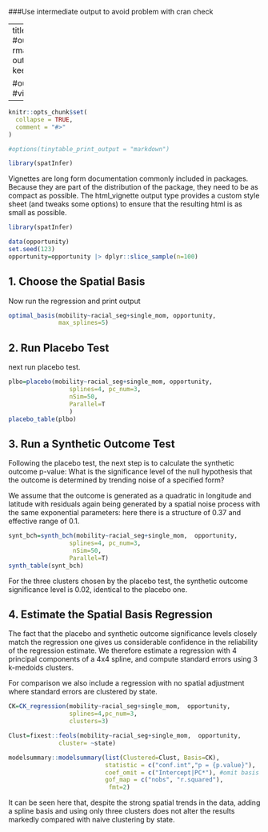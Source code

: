 ###Use intermediate output to avoid problem with cran check

---
title: "spatInfer Tutorial"
#output: rmarkdown::html_vignette
output:
  html_document:
    keep_md: true
    
#output: html_document
#vignette: >
  %\VignetteIndexEntry{spatInfer Tutorial}
  %\VignetteEngine{knitr::rmarkdown}
  %\VignetteEncoding{UTF-8}
---

```r
knitr::opts_chunk$set(
  collapse = TRUE,
  comment = "#>"
)

#options(tinytable_print_output = "markdown")
```

```r
library(spatInfer)
```

Vignettes are long form documentation commonly included in packages. Because they are part of the distribution of the package, they need to be as compact as possible. The html_vignette output type provides a custom style sheet (and tweaks some options) to ensure that the resulting html is as small as possible.

```r
library(spatInfer)

data(opportunity)
set.seed(123)
opportunity=opportunity |> dplyr::slice_sample(n=100)
```

## 1. Choose the Spatial Basis

Now run the regression and print output

```r
optimal_basis(mobility~racial_seg+single_mom, opportunity,
              max_splines=5)
```

## 2. Run Placebo Test

next run placebo test.

```r
plbo=placebo(mobility~racial_seg+single_mom, opportunity,
                 splines=4, pc_num=3,
                 nSim=50,
                 Parallel=T
                 )
placebo_table(plbo)

```

## 3. Run a Synthetic Outcome Test

Following the placebo test, the next step is to calculate the synthetic outcome p-value: What is the significance level of the null hypothesis that the outcome is determined by trending noise of a specified form?

We assume that the outcome is generated as a quadratic in longitude and latitude with residuals again being generated by a spatial noise process with the same exponential parameters: here there is a structure of 0.37 and effective range of 0.1.

``` r
synt_bch=synth_bch(mobility~racial_seg+single_mom,  opportunity,
                 splines=4, pc_num=3,
                  nSim=50,
                 Parallel=T)
synth_table(synt_bch)
```

For the three clusters chosen by the placebo test, the synthetic outcome significance level is 0.02, identical to the placebo one.

## 4. Estimate the Spatial Basis Regression

The fact that the placebo and synthetic outcome significance levels closely match the regression one gives us considerable confidence in the reliability of the regression estimate. We therefore estimate a regression with 4 principal components of a 4x4 spline, and compute standard errors using 3 k-medoids clusters.

For comparison we also include a regression with no spatial adjustment where standard errors are clustered by state.

``` r
CK=CK_regression(mobility~racial_seg+single_mom,  opportunity,
                 splines=4,pc_num=3,
                 clusters=3)

Clust=fixest::feols(mobility~racial_seg+single_mom,  opportunity,
              cluster= ~state)

modelsummary::modelsummary(list(Clustered=Clust, Basis=CK),
                           statistic = c("conf.int","p = {p.value}"),
                           coef_omit = c("Intercept|PC*"), #omit basis and intercept
                           gof_map = c("nobs", "r.squared"),
                            fmt=2)
```

It can be seen here that, despite the strong spatial trends in the data, adding a spline basis and using only three clusters does not alter the results markedly compared with naive clustering by state.
